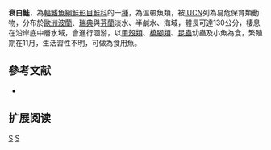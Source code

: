 {{Speciesbox 
| taxon = Coregonus maraena
| status = VU
| status_system = IUCN3.1
| authority = [[Bloch|Bloch]], 1779
| synonyms = *''Salmo maraena'', Bloch, 1779
*''Coregonus lavaretus maraena'', Bloch, 1779
*''Coregonus lapponicus'', Günther, 1866
*''Coregonus lloydii'', Günther, 1866
*''Coregonus maraena pommerana'', Thienemann, 1916
}}

'''衰白鮭'''，為[[輻鰭魚綱|輻鰭魚綱]][[鮭形目|鮭形目]][[鮭科|鮭科]]的一[[種|種]]，為溫帶魚類，被[[IUCN|IUCN]]列為易危保育類動物，分布於[[歐洲|歐洲]][[波蘭|波蘭]]、[[瑞典|瑞典]]與[[芬蘭|芬蘭]]淡水、半鹹水、海域，體長可達130公分，棲息在沿岸底中層水域，會進行洄游，以[[甲殼類|甲殼類]]、[[橈腳類|橈腳類]]、[[昆蟲|昆蟲]]幼蟲及小魚為食，繁殖期在11月，生活習性不明，可做為食用魚。

==參考文献==
*{{FishBase_species|genus=Coregonus|species=maraena|year=2015|month=10}}

== 扩展阅读 ==
{{refbegin}}
{{wikispecies-inline|Coregonus maraena|衰白鮭}}
{{refend}}
{{Taxonbar|from=Q1034400}}

[[Category:食用魚|S]]
[[Category:白鮭屬|S]]
